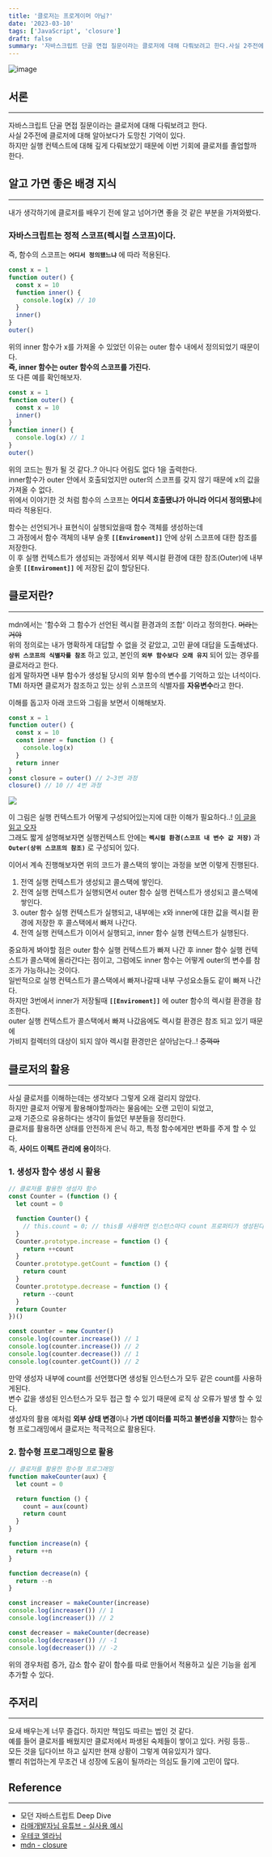 ```yaml
---
title: '클로저는 프로게이머 아님?'
date: '2023-03-10'
tags: ['JavaScript', 'closure']
draft: false
summary: '자바스크립트 단골 면접 질문이라는 클로저에 대해 다뤄보려고 한다.사실 2주전에 클로저에 대해 알아보다가 도망친 기억이 있다.하지만 실행 컨텍스트에 대해 깊게 다뤄보았기 때문에 이번 기회에 클로저를 졸업할까 한다.'
---
```



![image](https://user-images.githubusercontent.com/101175828/223528673-e65789e8-783d-4e48-99d1-58cc2f17028b.png)

## 서론

---

자바스크립트 단골 면접 질문이라는 클로저에 대해 다뤄보려고 한다.  
사실 2주전에 클로저에 대해 알아보다가 도망친 기억이 있다.  
하지만 실행 컨텍스트에 대해 깊게 다뤄보았기 때문에 이번 기회에 클로저를 졸업할까 한다.

## 알고 가면 좋은 배경 지식

---

내가 생각하기에 클로저를 배우기 전에 알고 넘어가면 좋을 것 같은 부분을 가져와봤다.

### 자바스크립트는 정적 스코프(렉시컬 스코프)이다.

즉, 함수의 스코프는 **`어디서 정의됐느냐`** 에 따라 적용된다.

```js
const x = 1
function outer() {
  const x = 10
  function inner() {
    console.log(x) // 10
  }
  inner()
}
outer()
```

위의 inner 함수가 x를 가져올 수 있었던 이유는 outer 함수 내에서 정의되었기 때문이다.  
**즉, inner 함수는 outer 함수의 스코프를 가진다.**  
또 다른 예를 확인해보자.

```js
const x = 1
function outer() {
  const x = 10
  inner()
}
function inner() {
  console.log(x) // 1
}
outer()
```

위의 코드는 뭔가 될 것 같다..? 아니다 어림도 없다 1을 출력한다.  
inner함수가 outer 안에서 호출되었지만 outer의 스코프를 갖지 않기 때문에 x의 값을 가져올 수 없다.  
위에서 이야기한 것 처럼 함수의 스코프는 **어디서 호출됐냐가 아니라 어디서 정의됐냐**에 따라 적용된다.

함수는 선언되거나 표현식이 실행되었을때 함수 객체를 생성하는데  
그 과정에서 함수 객체의 내부 슬롯 **`[[Enviroment]]`** 안에 상위 스코프에 대한 참조를 저장한다.  
이 후 실행 컨텍스트가 생성되는 과정에서 외부 렉시컬 환경에 대한 참조(Outer)에 내부 슬롯 **`[[Enviroment]]`** 에 저장된 값이 할당된다.

## 클로저란?

---

mdn에서는 '함수와 그 함수가 선언된 렉시컬 환경과의 조합' 이라고 정의한다. ~~머라는거야~~  
위의 정의로는 내가 명확하게 대답할 수 없을 것 같았고, 고민 끝에 대답을 도출해냈다.  
**`상위 스코프의 식별자를 참조`** 하고 있고, 본인의 **`외부 함수보다 오래 유지`** 되어 있는 경우를 클로저라고 한다.  
쉽게 말하자면 내부 함수가 생성될 당시의 외부 함수의 변수를 기억하고 있는 녀석이다.  
TMI 하자면 클로저가 참조하고 있는 상위 스코프의 식별자를 **자유변수**라고 한다.

이해를 돕고자 아래 코드와 그림을 보면서 이해해보자.

```js
const x = 1
function outer() {
  const x = 10
  const inner = function () {
    console.log(x)
  }
  return inner
}
const closure = outer() // 2~3번 과정
closure() // 10 // 4번 과정
```

<img src="https://user-images.githubusercontent.com/101175828/224114478-0c38b6e8-435e-4846-a34a-7d55f6182ed6.png"/>

이 그림은 실행 컨텍스트가 어떻게 구성되어있는지에 대한 이해가 필요하다..! [이 글을 읽고 오자](https://chobae.github.io/posts/%EC%8B%A4%ED%96%89-%EC%BB%A8%ED%85%8D%EC%8A%A4%ED%8A%B8%EB%A5%BC-%EB%AA%A8%EB%A5%B4%EA%B3%A0-JS%EB%A5%BC-%EC%93%B0%EB%8A%94-%EA%B2%83%EC%9D%80-%EB%AC%B4%EC%8A%A8-%EC%9D%98%EB%AF%B8%EA%B0%80-%EC%9E%88%EA%B2%A0%EB%8A%94%EA%B0%80/)  
그래도 짧게 설명해보자면 실행컨텍스트 안에는 **`렉시컬 환경(스코프 내 변수 값 저장)`** 과 **`Outer(상위 스코프의 참조)`** 로 구성되어 있다.

이어서 계속 진행해보자면 위의 코드가 콜스택의 쌓이는 과정을 보면 이렇게 진행된다.

1. 전역 실행 컨텍스트가 생성되고 콜스택에 쌓인다.
2. 전역 실행 컨텍스트가 실행되면서 outer 함수 실행 컨텍스트가 생성되고 콜스택에 쌓인다.
3. outer 함수 실행 컨텍스트가 실행되고, 내부에는 x와 inner에 대한 값을 렉시컬 환경에 저장한 후 콜스택에서 빠져 나간다.
4. 전역 실행 컨텍스트가 이어서 실행되고, inner 함수 실행 컨텍스트가 실행된다.

중요하게 봐야할 점은 outer 함수 실행 컨텍스트가 빠져 나간 후 inner 함수 실행 컨텍스트가 콜스택에 올라간다는 점이고, 그럼에도 inner 함수는 어떻게 outer의 변수를 참조가 가능하냐는 것이다.  
일반적으로 실행 컨텍스트가 콜스택에서 빠져나갈때 내부 구성요소들도 같이 빠져 나간다.  
하지만 3번에서 inner가 저장될때 **`[[Enviroment]]`** 에 outer 함수의 렉시컬 환경을 참조한다.  
outer 실행 컨텍스트가 콜스택에서 빠져 나갔음에도 렉시컬 환경은 참조 되고 있기 때문에  
가비지 컬렉터의 대상이 되지 않아 렉시컬 환경만은 살아남는다..! ~~중꺽마~~

## 클로저의 활용

---

사실 클로저를 이해하는데는 생각보다 그렇게 오래 걸리지 않았다.  
하지만 클로저 어떻게 활용해야할까라는 물음에는 오랜 고민이 되었고,  
교재 기준으로 유용하다는 생각이 들었던 부분들을 정리한다.  
클로저를 활용하면 상태를 안전하게 은닉 하고, 특정 함수에게만 변화를 주게 할 수 있다.  
즉, **사이드 이펙트 관리에 용이**하다.

### 1. 생성자 함수 생성 시 활용

```js
// 클로저를 활용한 생성자 함수
const Counter = (function () {
  let count = 0

  function Counter() {
    // this.count = 0; // this를 사용하면 인스턴스마다 count 프로퍼티가 생성된다.(public)
  }
  Counter.prototype.increase = function () {
    return ++count
  }
  Counter.prototype.getCount = function () {
    return count
  }
  Counter.prototype.decrease = function () {
    return --count
  }
  return Counter
})()

const counter = new Counter()
console.log(counter.increase()) // 1
console.log(counter.increase()) // 2
console.log(counter.decrease()) // 1
console.log(counter.getCount()) // 2
```

만약 생성자 내부에 count를 선언했다면 생성될 인스턴스가 모두 같은 count를 사용하게된다.  
변수 값을 생성된 인스턴스가 모두 접근 할 수 있기 때문에 로직 상 오류가 발생 할 수 있다.  
생성자의 활용 예처럼 **외부 상태 변경**이나 **가변 데이터를 피하고 불변성을 지향**하는 함수형 프로그래밍에서 클로저는 적극적으로 활용된다.

### 2. 함수형 프로그래밍으로 활용

```js
// 클로저를 활용한 함수형 프로그래밍
function makeCounter(aux) {
  let count = 0

  return function () {
    count = aux(count)
    return count
  }
}

function increase(n) {
  return ++n
}

function decrease(n) {
  return --n
}

const increaser = makeCounter(increase)
console.log(increaser()) // 1
console.log(increaser()) // 2

const decreaser = makeCounter(decrease)
console.log(decreaser()) // -1
console.log(decreaser()) // -2
```

위의 경우처럼 증가, 감소 함수 같이 함수를 따로 만들어서 적용하고 싶은 기능을 쉽게 추가할 수 있다.

## 주저리

---

요새 배우는게 너무 즐겁다. 하지만 책임도 따르는 법인 것 같다.  
예를 들어 클로저를 배웠지만 클로저에서 파생된 숙제들이 쌓이고 있다. 커링 등등..  
모든 것을 딥다이브 하고 싶지만 현재 상황이 그렇게 여유있지가 않다.  
빨리 취업하는게 무조건 내 성장에 도움이 될까라는 의심도 들기에 고민이 많다.

## Reference

---

- 모던 자바스트립트 Deep Dive
- [라매개발자님 유튜브 - 실사용 예시](https://www.youtube.com/watch?v=LL0DGc5pg7A)
- [우테코 엘라님](https://www.youtube.com/watch?v=PVYjfrgZhtU)
- [mdn - closure](https://developer.mozilla.org/en-US/docs/Web/JavaScript/Closures)

